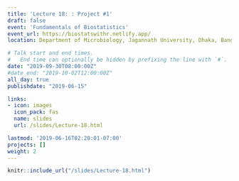 ```yaml
---
title: 'Lecture 18: : Project #1'
draft: false
event: 'Fundamentals of Biostatistics'
event_url: https://biostatswithr.netlify.app/
location: Department of Microbiology, Jagannath University, Dhaka, Bangladesh

# Talk start and end times.
#   End time can optionally be hidden by prefixing the line with `#`.
date: "2019-09-30T08:00:00Z"
#date_end: "2019-10-02T12:00:00Z"
all_day: true
publishdate: "2019-06-15"

links:
- icon: images
  icon_pack: fas
  name: slides
  url: /slides/Lecture-18.html

lastmod: '2019-06-16T02:20:01-07:00'
projects: []
weight: 2
---
```


```r
knitr::include_url("/slides/Lecture-18.html")
```
